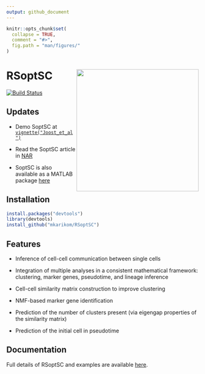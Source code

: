 ```yaml
---
output: github_document
---
```


<!-- README.md is generated from README.Rmd. Please edit that file -->

```r
knitr::opts_chunk$set(
  collapse = TRUE,
  comment = "#>",
  fig.path = "man/figures/"
)
```

# RSoptSC <img src="man/figures/logo.svg" align="right" alt="" width="320" />

[![Build Status](https://travis-ci.com/mkarikom/RSoptSC.svg?branch=master)](https://travis-ci.com/mkarikom/RSoptSC)

## Updates

* Demo SoptSC at [`vignette("Joost_et_al")`](https://mkarikom.github.io/RSoptSC/articles/Joost_et_al.html)

* Read the SoptSC article in [NAR](https://doi.org/10.1093/nar/gkz204)

* SoptSC is also available as a MATLAB package [here](https://github.com/wangshuxiong/soptsc)


## Installation

```r
install.packages("devtools")
library(devtools)
install_github("mkarikom/RSoptSC")
```


## Features

* Inference of cell-cell communication between single cells

* Integration of multiple analyses in a consistent mathematical framework: clustering, marker genes, pseudotime, and lineage inference

* Cell-cell similarity matrix construction to improve clustering

* NMF-based marker gene identification

* Prediction of the number of clusters present (via eigengap properties of the similarity matrix)

* Prediction of the initial cell in pseudotime


## Documentation

Full details of RSoptSC and examples are available [here](https://mkarikom.github.io/RSoptSC).
